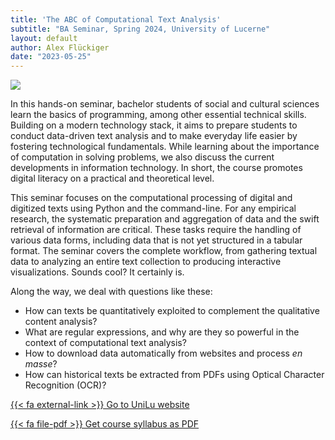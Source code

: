 ```yaml
---
title: 'The ABC of Computational Text Analysis'
subtitle: "BA Seminar, Spring 2024, University of Lucerne"
layout: default
author: Alex Flückiger
date: "2023-05-25"
---
```


![](_images/background.png)

In this hands-on seminar, bachelor students of social and cultural sciences learn the basics of programming, among other essential technical skills. Building on a modern technology stack, it aims to prepare students to conduct data-driven text analysis and to make everyday life easier by fostering technological fundamentals. While learning about the importance of computation in solving problems, we also discuss the current developments in information technology. In short, the course promotes digital literacy on a practical and theoretical level.

This seminar focuses on the computational processing of digital and digitized texts using Python and the command-line. For any empirical research, the systematic preparation and aggregation of data and the swift retrieval of information are critical. These tasks require the handling of various data forms, including data that is not yet structured in a tabular format. The seminar covers the complete workflow, from gathering textual data to analyzing an entire text collection to producing interactive visualizations. Sounds cool? It certainly is.

Along the way, we deal with questions like these:

-   How can texts be quantitatively exploited to complement the qualitative content analysis?
-   What are regular expressions, and why are they so powerful in the context of computational text analysis?
-   How to download data automatically from websites and process *en masse*?
-   How can historical texts be extracted from PDFs using Optical Character Recognition (OCR)?

[{{< fa external-link >}} Go to UniLu website](https://portal.unilu.ch/details?code=FS241589)

[{{< fa file-pdf >}} Get course syllabus as PDF](https://aflueckiger.github.io/KED2024/KED2024_syllabus.pdf)